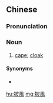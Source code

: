 {{also|披风}}
==Chinese==
{{zh-forms|s=披风}}

===Pronunciation===
{{zh-pron
|m=pīfēng
|c=pei1 fung1
|mn=qz,xm,zz:phi-hong
|cat=n
}}

===Noun===
{{zh-noun}}

# [[cape]]; [[cloak]]

====Synonyms====
* {{zh-l|斗篷|tr=dǒupéng﻿}}

[[hu:披風]]
[[mg:披風]]